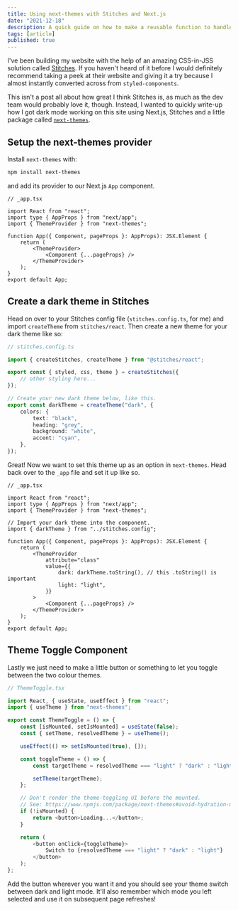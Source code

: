 ```yaml
---
title: Using next-themes with Stitches and Next.js
date: "2021-12-18"
description: A quick guide on how to make a reusable function to handle media queries.
tags: [article]
published: true
---
```


I've been building my website with the help of an amazing CSS-in-JSS solution called [Stitches](https://stitches.dev). If you haven't heard of it before I would definitely recommend taking a peek at their website and giving it a try because I almost instantly converted across from `styled-components`.

This isn't a post all about how great I think Stitches is, as much as the dev team would probably love it, though. Instead, I wanted to quickly write-up how I got dark mode working on this site using Next.js, Stitches and a little package called [`next-themes`](https://www.npmjs.com/package/next-themes).

## Setup the next-themes provider

Install `next-themes` with:

```bash
npm install next-themes
```

and add its provider to our Next.js `App` component.

```tsx
// _app.tsx

import React from "react";
import type { AppProps } from "next/app";
import { ThemeProvider } from "next-themes";

function App({ Component, pageProps }: AppProps): JSX.Element {
	return (
		<ThemeProvider>
			<Component {...pageProps} />
		</ThemeProvider>
	);
}
export default App;
```

## Create a dark theme in Stitches

Head on over to your Stitches config file (`stitches.config.ts`, for me) and import `createTheme` from `stitches/react`. Then create a new theme for your dark theme like so:

```ts
// stitches.config.ts

import { createStitches, createTheme } from "@stitches/react";

export const { styled, css, theme } = createStitches({
	// other styling here...
});

// Create your new dark theme below, like this.
export const darkTheme = createTheme("dark", {
	colors: {
		text: "black",
		heading: "grey",
		background: "white",
		accent: "cyan",
	},
});
```

Great! Now we want to set this theme up as an option in `next-themes`. Head back over to the `_app` file and set it up like so.

```tsx
// _app.tsx

import React from "react";
import type { AppProps } from "next/app";
import { ThemeProvider } from "next-themes";

// Import your dark theme into the component.
import { darkTheme } from "../stitches.config";

function App({ Component, pageProps }: AppProps): JSX.Element {
	return (
		<ThemeProvider
			attribute="class"
			value={{
				dark: darkTheme.toString(), // this .toString() is important
				light: "light",
			}}
		>
			<Component {...pageProps} />
		</ThemeProvider>
	);
}
export default App;
```

## Theme Toggle Component

Lastly we just need to make a little button or something to let you toggle between the two colour themes.

```ts
// ThemeToggle.tsx

import React, { useState, useEffect } from "react";
import { useTheme } from "next-themes";

export const ThemeToggle = () => {
	const [isMounted, setIsMounted] = useState(false);
	const { setTheme, resolvedTheme } = useTheme();

	useEffect(() => setIsMounted(true), []);

	const toggleTheme = () => {
		const targetTheme = resolvedTheme === "light" ? "dark" : "light";

		setTheme(targetTheme);
	};

	// Don't render the theme-toggling UI before the mounted.
	// See: https://www.npmjs.com/package/next-themes#avoid-hydration-mismatch
	if (!isMounted) {
		return <button>Loading...</button>;
	}

	return (
		<button onClick={toggleTheme}>
			Switch to {resolvedTheme === "light" ? "dark" : "light"}
		</button>
	);
};
```

Add the button wherever you want it and you should see your theme switch between dark and light mode. It'll also remember which mode you left selected and use it on subsequent page refreshes!
